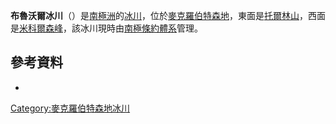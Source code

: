 {{Coord|67|48|S|66|48|E|source:GNIS|display=title}}

'''布魯沃爾冰川'''（{{lang-en|Brunvoll Glacier}}）是[[南極洲|南極洲]]的[[冰川|冰川]]，位於[[麥克羅伯特森地|麥克羅伯特森地]]，東面是[[托爾林山|托爾林山]]，西面是[[米科爾森峰|米科爾森峰]]，該冰川現時由[[南極條約體系|南極條約體系]]管理。

==參考資料==
* {{usgs-gazetteer|id=2060}}

{{DEFAULTSORT:Brunvoll Glacier}}
[[Category:麥克羅伯特森地冰川|Category:麥克羅伯特森地冰川]]


{{MacRobertsonLand-geo-stub}}